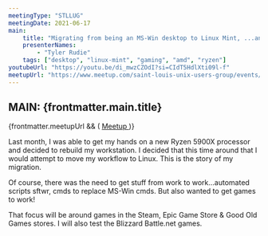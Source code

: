 ```yaml
---
meetingType: "STLLUG"
meetingDate: 2021-06-17
main:
    title: "Migrating from being an MS-Win desktop to Linux Mint, ...and keeping my games!"
    presenterNames:
        - "Tyler Rudie"
    tags: ["desktop", "linux-mint", "gaming", "amd", "ryzen"]
youtubeUrl: "https://youtu.be/di_mwzCZOdI?si=CIdT5HdlXti09l-f"
meetupUrl: "https://www.meetup.com/saint-louis-unix-users-group/events/271259571/"
---
```



## **MAIN:** {frontmatter.main.title}

<MeetingPresenter presenterNames={frontmatter.main.presenterNames} />
{frontmatter.meetupUrl && (
    <a href={frontmatter.meetupUrl}>
        <Icon name="mdi:meetup" class="inline" />
        Meetup
    </a>
)}

Last month, I was able to get my hands on a new Ryzen 5900X processor and decided to rebuild my workstation. I decided that this time around that I would attempt to move my workflow to Linux. This is the story of my migration.

Of course, there was the need to get stuff from work to work...automated scripts sftwr, cmds to replace MS-Win cmds. But also wanted to get games to work!

That focus will be around games in the Steam, Epic Game Store & Good Old Games stores. I will also test the Blizzard Battle.net games.

<Tags tags={frontmatter.main.tags} />
